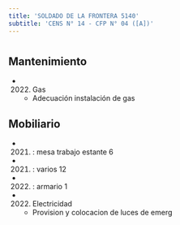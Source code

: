 ```yaml
---
title: 'SOLDADO DE LA FRONTERA 5140'
subtitle: 'CENS N° 14 - CFP N° 04 ([A])'
---
```


#


## Mantenimiento

*  (2022) Gas 
    + Adecuación instalación de gas


## Mobiliario

*  (2021) : mesa trabajo estante 6 

*  (2021) : varios 12 

*  (2022) : armario 1 




*  (2022) Electricidad 
    + Provision y colocacion de luces de emerg



